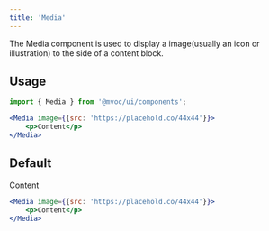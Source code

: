 ```yaml
---
title: 'Media'
---
```



The Media component is used to display a image(usually an icon or illustration) to the side of a content block.

## Usage

```jsx
import { Media } from '@mvoc/ui/components';

<Media image={{src: 'https://placehold.co/44x44'}}>
	<p>Content</p>
</Media>
```

## Default

<div class="not-content">
	<Media image={{src: 'https://placehold.co/44x44'}}>
		<p>Content</p>
	</Media>
</div>

```jsx
<Media image={{src: 'https://placehold.co/44x44'}}>
	<p>Content</p>
</Media>
```
